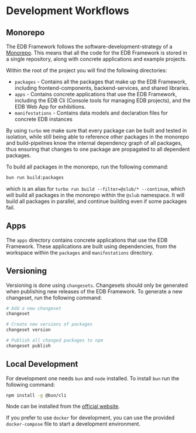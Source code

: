 
<Meta title="Development" />

# Development Workflows

## Monorepo

The EDB Framework follows the software-development-strategy of a [Monorepo](https://en.wikipedia.org/wiki/Monorepo). This means that all the code for the EDB Framework is stored in a single repository,
along with concrete applications and example projects.

Within the root of the project you will find the following directories:

- `packages` - Contains all the packages that make up the EDB Framework, including frontend-components, backend-services, and shared libraries.
- `apps` - Contains concrete applications that use the EDB Framework, including the EDB Cli (Console tools for managing EDB projects), and the EDB Web App for exhibitions.
- `manifestations` - Contains data models and declaration files for concrete EDB instances

By using `turbo` we make sure that every package can be built and tested in isolation, while still being able to reference other packages in the monorepo
and build-pipelines know the internal dependency graph of all packages, thus ensuring that changes to one package are propagated to all dependent packages.

To build all packages in the monorepo, run the following command:

```bash
bun run build:packages
```
which is an alias for `turbo run build --filter=@slub/* --continue`, which will build all packages in the monorepo
within the `@slub` namespace. It will build all packages in parallel, and continue building even if some packages fail.

## Apps

The `apps` directory contains concrete applications that use the EDB Framework. These applications are built using dependencies, from the
workspace within the `packages` and `manifestations` directory.



## Versioning

Versioning is done using `changesets`. Changesets should only be generated when publishing new releases of the EDB Framework. To generate a new changeset, run the following command:

```bash
# Add a new changeset
changeset

# Create new versions of packages
changeset version

# Publish all changed packages to npm
changeset publish
```

## Local Development

For development one needs `bun` and `node` installed. To install `bun` run the following command:

```bash
npm install -g @bun/cli
```

Node can be installed from the [official website](https://nodejs.org/en/).

If you prefer to use `docker` for development, you can use the provided `docker-compose` file to start a development environment.
